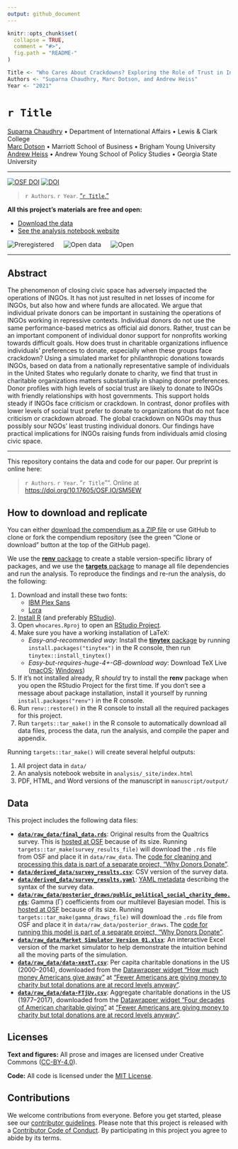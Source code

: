 ```yaml
---
output: github_document
---
```


<!-- README.md is generated from README.Rmd. Please edit that file -->

```r
knitr::opts_chunk$set(
  collapse = TRUE,
  comment = "#>",
  fig.path = "README-"
)

Title <- "Who Cares About Crackdowns? Exploring the Role of Trust in Individual Philanthropy"
Authors <- "Suparna Chaudhry, Marc Dotson, and Andrew Heiss"
Year <- "2021"
```

# `r Title`

[Suparna Chaudhry](http://www.suparnachaudhry.com/) • Department of International Affairs • Lewis & Clark College  
[Marc Dotson](https://marriottschool.byu.edu/directory/details?id=50683) • Marriott School of Business • Brigham Young University  
[Andrew Heiss](https://www.andrewheiss.com/) • Andrew Young School of Policy Studies • Georgia State University

---

[![OSF DOI](https://img.shields.io/badge/OSF-10.17605%2FOSF.IO%2FSM5EW-blue)](https://doi.org/10.17605/OSF.IO/SM5EW) [![DOI](https://zenodo.org/badge/DOI/10.5281/zenodo.4064840.svg)](https://doi.org/10.5281/zenodo.4064840)

> `r Authors`. `r Year`. ["`r Title`,"](https://doi.org/10.17605/OSF.IO/SM5EW) 

**All this project's materials are free and open:**

- [Download the data](#data)
- [See the analysis notebook website](https://stats.andrewheiss.com/who-cares-about-crackdowns/)

![Preregistered](img/preregistered_large_color.png) &emsp; ![Open data](img/data_large_color.png) &emsp; ![Open](img/materials_large_color.png)

---

## Abstract

The phenomenon of closing civic space has adversely impacted the operations of INGOs. It has not just resulted in net losses of income for INGOs, but also how and where funds are allocated. We argue that individual private donors can be important in sustaining the operations of INGOs working in repressive contexts. Individual donors do not use the same performance-based metrics as official aid donors. Rather, trust can be an important component of individual donor support for nonprofits working towards difficult goals. How does trust in charitable organizations influence individuals' preferences to donate, especially when these groups face crackdown? Using a simulated market for philanthropic donations towards INGOs, based on data from a nationally representative sample of individuals in the United States who regularly donate to charity, we find that trust in charitable organizations matters substantially in shaping donor preferences. Donor profiles with high levels of social trust are likely to donate to INGOs with friendly relationships with host governments. This support holds steady if INGOs face criticism or crackdown. In contrast, donor profiles with lower levels of social trust prefer to donate to organizations that do not face criticism or crackdown abroad. The global crackdown on NGOs may thus possibly sour NGOs' least trusting individual donors. Our findings have practical implications for INGOs raising funds from individuals amid closing civic space.

---

This repository contains the data and code for our paper. Our preprint is online here:

> `r Authors`. `r Year`. "`r Title`"". Online at <https://doi.org/10.17605/OSF.IO/SM5EW>

## How to download and replicate

You can either [download the compendium as a ZIP file](/archive/master.zip) or use GitHub to clone or fork the compendium repository (see the green "Clone or download" button at the top of the GitHub page).

We use the [**renv** package](https://rstudio.github.io/renv/articles/renv.html) to create a stable version-specific library of packages, and we use the [**targets** package](https://docs.ropensci.org/targets/) to manage all file dependencies and run the analysis. To reproduce the findings and re-run the analysis, do the following:

1. Download and install these two fonts:
    - [IBM Plex Sans](https://fonts.google.com/specimen/IBM+Plex+Sans)
    - [Lora](https://fonts.google.com/specimen/Lora)
2. [Install R](https://cloud.r-project.org/) (and preferably [RStudio](https://www.rstudio.com/products/rstudio/download/#download)).
3. Open `whocares.Rproj` to open an [RStudio Project](https://r4ds.had.co.nz/workflow-projects.html).
4. Make sure you have a working installation of LaTeX:
    - *Easy-and-recommended way*: Install the [**tinytex** package](https://yihui.org/tinytex/) by running `install.packages("tinytex")` in the R console, then run `tinytex::install_tinytex()`
    - *Easy-but-requires-huge-4+-GB-download way*: Download TeX Live ([macOS](http://www.tug.org/mactex/); [Windows](https://miktex.org/))
5. If it's not installed already, R *should* try to install the **renv** package when you open the RStudio Project for the first time. If you don't see a message about package installation, install it yourself by running `install.packages("renv")` in the R console.
6. Run `renv::restore()` in the R console to install all the required packages for this project.
7. Run `targets::tar_make()` in the R console to automatically download all data files, process the data, run the analysis, and compile the paper and appendix.

Running `targets::tar_make()` will create several helpful outputs:

1. All project data in `data/`
2. An analysis notebook website in `analysis/_site/index.html`
3. PDF, HTML, and Word versions of the manuscript in `manuscript/output/`


## Data

This project includes the following data files:

- [**`data/raw_data/final_data.rds`**](https://osf.io/n2hwm/): Original results from the Qualtrics survey. This is [hosted at OSF](https://osf.io/n2hwm/) because of its size. Running `targets::tar_make(survey_results_file)` will download the `.rds` file from OSF and place it in `data/raw_data`. The [code for cleaning and processing this data is part of a separate project, "Why Donors Donate"](https://github.com/andrewheiss/why-donors-donate).
- [**`data/derived_data/survey_results.csv`**](data/derived_data/survey_results.csv): CSV version of the survey data.
- [**`data/derived_data/survey_results.yaml`**](data/derived_data/survey_results.yaml): [YAML metadata](https://csvy.org/) describing the syntax of the survey data.
- [**`data/raw_data/posterior_draws/public_political_social_charity_demo.rds`**](https://osf.io/msaz8/): Gamma (Γ) coefficients from our multilevel Bayesian model. This is [hosted at OSF](https://osf.io/msaz8/) because of its size. Running `targets::tar_make(gamma_draws_file)` will download the `.rds` file from OSF and place it in `data/raw_data/posterior_draws`. The [code for running this model is part of a separate project, "Why Donors Donate"](https://github.com/andrewheiss/why-donors-donate).
- [**`data/raw_data/Market Simulator Version 01.xlsx`**](data/raw_data/Market Simulator Version 01.xlsx): An interactive Excel version of the market simulator to help demonstrate the intuition behind all the moving parts of the simulation.
- [**`data/raw_data/data-xextT.csv`**](data/raw_data/data-xextT.csv): Per capita charitable donations in the US (2000–2014), downloaded from the [Datawrapper widget "How much money Americans give away"](https://theconversation.com/fewer-americans-are-giving-money-to-charity-but-total-donations-are-at-record-levels-anyway-98291#xextT) at ["Fewer Americans are giving money to charity but total donations are at record levels anyway"](https://theconversation.com/fewer-americans-are-giving-money-to-charity-but-total-donations-are-at-record-levels-anyway-98291).
- [**`data/raw_data/data-FTjUv.csv`**](data/raw_data/data-FTjUv.csv): Aggregate charitable donations in the US (1977–2017), downloaded from the [Datawrapper widget "Four decades of American charitable giving"](https://theconversation.com/fewer-americans-are-giving-money-to-charity-but-total-donations-are-at-record-levels-anyway-98291#FTjUv) at ["Fewer Americans are giving money to charity but total donations are at record levels anyway"](https://theconversation.com/fewer-americans-are-giving-money-to-charity-but-total-donations-are-at-record-levels-anyway-98291).


## Licenses

**Text and figures:** All prose and images are licensed under Creative Commons ([CC-BY-4.0](http://creativecommons.org/licenses/by/4.0/)).

**Code:** All code is licensed under the [MIT License](LICENSE.md).


## Contributions

We welcome contributions from everyone. Before you get started, please see our [contributor guidelines](CONTRIBUTING.md). Please note that this project is released with a [Contributor Code of Conduct](CONDUCT.md). By participating in this project you agree to abide by its terms.
